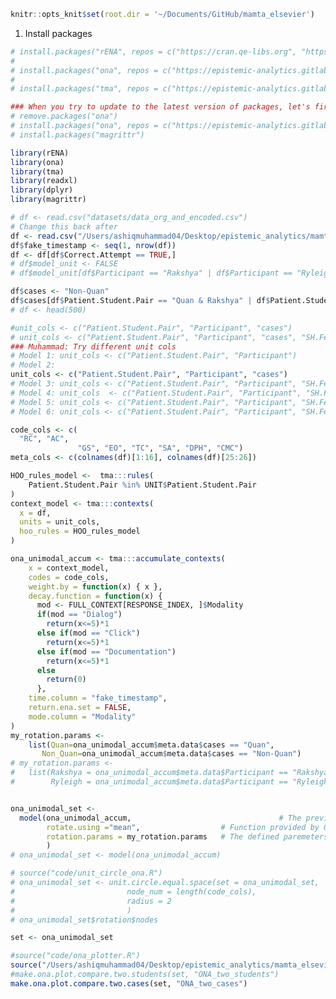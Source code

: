 ```r
knitr::opts_knit$set(root.dir = '~/Documents/GitHub/mamta_elsevier')
```
1. Install packages
```r
# install.packages("rENA", repos = c("https://cran.qe-libs.org", "https://cran.rstudio.org"))
# 
# install.packages("ona", repos = c("https://epistemic-analytics.gitlab.io/qe-packages/ona/cran/", "https://cran.rstudio.org"))
# 
# install.packages("tma", repos = c("https://epistemic-analytics.gitlab.io/qe-packages/tma/cran/", "https://cran.rstudio.org"))

### When you try to update to the latest version of packages, let's first remove them and then install them. Examples as follows:
# remove.packages("ona")
# install.packages("ona", repos = c("https://epistemic-analytics.gitlab.io/qe-packages/ona/cran/", "https://cran.rstudio.org"))
# install.packages("magrittr")

library(rENA)
library(ona)
library(tma)
library(readxl)
library(dplyr)
library(magrittr)

```

```r
# df <- read.csv("datasets/data_org_and_encoded.csv")
# Change this back after
df <- read.csv("/Users/ashiqmuhammad04/Desktop/epistemic_analytics/mamta_elsevier/datasets/data_org_and_encoded.csv")
df$fake_timestamp <- seq(1, nrow(df))
df <- df[df$Correct.Attempt == TRUE,]
# df$model_unit <- FALSE
# df$model_unit[df$Participant == "Rakshya" | df$Participant == "Ryleigh"] <- TRUE

df$cases <- "Non-Quan"
df$cases[df$Patient.Student.Pair == "Quan & Rakshya" | df$Patient.Student.Pair == "Quan & Ryleigh"] <- "Quan"
# df <- head(500)

```

```r
#unit_cols <- c("Patient.Student.Pair", "Participant", "cases")
# unit_cols <- c("Patient.Student.Pair", "Participant", "cases", "SH.Feature")
### Muhammad: Try different unit cols
# Model 1: unit_cols <- c("Patient.Student.Pair", "Participant")
# Model 2: 
unit_cols <- c("Patient.Student.Pair", "Participant", "cases")
# Model 3: unit_cols <- c("Patient.Student.Pair", "Participant", "SH.Feature")
# Model 4: unit_cols  <- c("Patient.Student.Pair", "Participant", "SH.Feature", "cases")
# Model 5: unit_cols <- c("Patient.Student.Pair", "Participant", "SH.Feature", "Modality")
# Model 6: unit_cols <- c("Patient.Student.Pair", "Participant", "SH.Feature", "Modality", "cases")

code_cols <- c(
  "RC", "AC", 
               "GS", "EO", "TC", "SA", "DPH", "CMC")
meta_cols <- c(colnames(df)[1:16], colnames(df)[25:26])

HOO_rules_model <-  tma:::rules(
    Patient.Student.Pair %in% UNIT$Patient.Student.Pair
)
context_model <- tma:::contexts(
  x = df,
  units = unit_cols,
  hoo_rules = HOO_rules_model
)
```
```r
ona_unimodal_accum <- tma:::accumulate_contexts(
    x = context_model,
    codes = code_cols,
    weight.by = function(x) { x },
    decay.function = function(x) {
      mod <- FULL_CONTEXT[RESPONSE_INDEX, ]$Modality
      if(mod == "Dialog")
        return(x<=5)*1
      else if(mod == "Click")
        return(x<=5)*1
      else if(mod == "Documentation")
        return(x<=5)*1
      else
        return(0)
      },
    time.column = "fake_timestamp", 
    return.ena.set = FALSE,
    mode.column = "Modality"
) 
my_rotation.params <-
    list(Quan=ona_unimodal_accum$meta.data$cases == "Quan",
       Non_Quan=ona_unimodal_accum$meta.data$cases == "Non-Quan")
# my_rotation.params <-
#   list(Rakshya = ona_unimodal_accum$meta.data$Participant == "Rakshya",
#        Ryleigh = ona_unimodal_accum$meta.data$Participant == "Ryleigh")


ona_unimodal_set <-
  model(ona_unimodal_accum,                                 # The previously run accumulation above
        rotate.using ="mean",                  # Function provided by ONA
        rotation.params = my_rotation.params   # The defined paremeters for rotation
        )
# ona_unimodal_set <- model(ona_unimodal_accum)
```


```r
# source("code/unit_circle_ona.R")
# ona_unimodal_set <- unit.circle.equal.space(set = ona_unimodal_set,
#                         node_num = length(code_cols),
#                         radius = 2
#                         )
# ona_unimodal_set$rotation$nodes
```

```r
set <- ona_unimodal_set
```

```r
#source("code/ona_plotter.R")
source("/Users/ashiqmuhammad04/Desktop/epistemic_analytics/mamta_elsevier/code/ona_plotter.R") # Change this back after
#make.ona.plot.compare.two.students(set, "ONA_two_students")
make.ona.plot.compare.two.cases(set, "ONA_two_cases")
```





